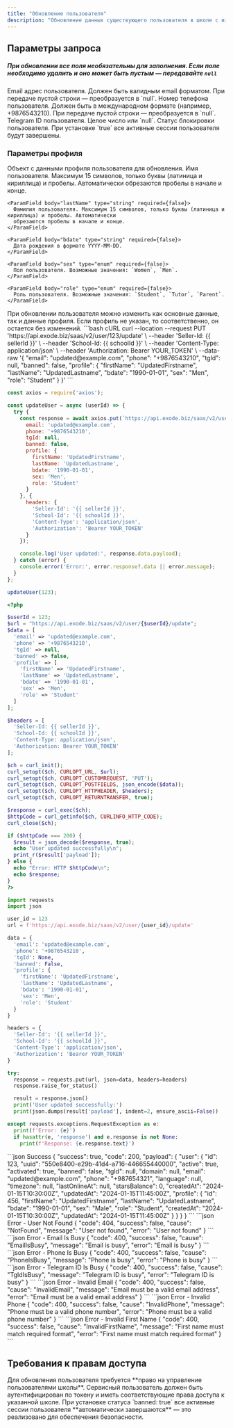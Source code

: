 ```yaml
---
title: "Обновление пользователя"
description: "Обновление данных существующего пользователя в школе с изменением данных профиля"
---
```



<HeaderParamFields/>

## Параметры запроса

##### При обновлении все поля необязательны для заполнения. Если поле необходимо удалить и оно может быть пустым — передавайте `null`

<ParamField body="email" type="string" required={false}>
  Email адрес пользователя. Должен быть валидным email форматом. При передаче пустой строки — преобразуется в
  `null`.
</ParamField>

<ParamField body="phone" type="string" required={false}>
  Номер телефона пользователя. Должен быть в международном формате (например, +9876543210). При передаче пустой строки — преобразуется в `null`.
</ParamField>

<ParamField body="tgId" type="integer" required={false}>
  Telegram ID пользователя. Целое число или `null`.
</ParamField>

<ParamField body="banned" type="boolean" required={false}>
  Статус блокировки пользователя. При установке `true` все активные сессии пользователя будут завершены.
</ParamField>

### Параметры профиля

<ParamField body="profile" type="object" required={false}>
  Объект с данными профиля пользователя для обновления.

  <Expandable title="Свойства профиля">
    <ParamField body="firstName" type="string" required={false}>
      Имя пользователя. Максимум 15 символов, только буквы (латиница и кириллица) и пробелы. Автоматически
      обрезаются пробелы в начале и конце.
    </ParamField>

    <ParamField body="lastName" type="string" required={false}>
      Фамилия пользователя. Максимум 15 символов, только буквы (латиница и кириллица) и пробелы. Автоматически
      обрезаются пробелы в начале и конце.
    </ParamField>

    <ParamField body="bdate" type="string" required={false}>
      Дата рождения в формате YYYY-MM-DD.
    </ParamField>

    <ParamField body="sex" type="enum" required={false}>
      Пол пользователя. Возможные значения: `Women`, `Men`.
    </ParamField>

    <ParamField body="role" type="enum" required={false}>
      Роль пользователя. Возможные значения: `Student`, `Tutor`, `Parent`.
    </ParamField>
  </Expandable>
</ParamField>

<Info>
  При обновлении пользователя можно изменить как основные данные, так и данные профиля. Если профиль не указан,
  то соответственно, он остается без изменений.
</Info>

<RequestExample>
```bash cURL
curl --location --request PUT 'https://api.exode.biz/saas/v2/user/123/update' \
  --header 'Seller-Id: {{ sellerId }}' \
  --header 'School-Id: {{ schoolId }}' \
  --header 'Content-Type: application/json' \
  --header 'Authorization: Bearer YOUR_TOKEN' \
  --data-raw '{
    "email": "updated@example.com",
    "phone": "+9876543210",
    "tgId": null,
    "banned": false,
    "profile": {
      "firstName": "UpdatedFirstname",
      "lastName": "UpdatedLastname",
      "bdate": "1990-01-01",
      "sex": "Men",
      "role": "Student"
    }
  }'
```

```javascript Node.js
const axios = require('axios');

const updateUser = async (userId) => {
  try {
    const response = await axios.put(`https://api.exode.biz/saas/v2/user/${userId}/update`, {
      email: 'updated@example.com',
      phone: '+9876543210',
      tgId: null,
      banned: false,
      profile: {
        firstName: 'UpdatedFirstname',
        lastName: 'UpdatedLastname',
        bdate: '1990-01-01',
        sex: 'Men',
        role: 'Student'
      }
    }, {
      headers: {
        'Seller-Id': '{{ sellerId }}',
        'School-Id': '{{ schoolId }}',
        'Content-Type': 'application/json',
        'Authorization': 'Bearer YOUR_TOKEN'
      }
    });

    console.log('User updated:', response.data.payload);
  } catch (error) {
    console.error('Error:', error.response?.data || error.message);
  }
};

updateUser(123);
```

```php PHP
<?php

$userId = 123;
$url = "https://api.exode.biz/saas/v2/user/{$userId}/update";
$data = [
  'email' => 'updated@example.com',
  'phone' => '+9876543210',
  'tgId' => null,
  'banned' => false,
  'profile' => [
    'firstName' => 'UpdatedFirstname',
    'lastName' => 'UpdatedLastname',
    'bdate' => '1990-01-01',
    'sex' => 'Men',
    'role' => 'Student'
  ]
];

$headers = [
  'Seller-Id: {{ sellerId }}',
  'School-Id: {{ schoolId }}',
  'Content-Type: application/json',
  'Authorization: Bearer YOUR_TOKEN'
];

$ch = curl_init();
curl_setopt($ch, CURLOPT_URL, $url);
curl_setopt($ch, CURLOPT_CUSTOMREQUEST, 'PUT');
curl_setopt($ch, CURLOPT_POSTFIELDS, json_encode($data));
curl_setopt($ch, CURLOPT_HTTPHEADER, $headers);
curl_setopt($ch, CURLOPT_RETURNTRANSFER, true);

$response = curl_exec($ch);
$httpCode = curl_getinfo($ch, CURLINFO_HTTP_CODE);
curl_close($ch);

if ($httpCode === 200) {
  $result = json_decode($response, true);
  echo "User updated successfully\n";
  print_r($result['payload']);
} else {
  echo "Error: HTTP $httpCode\n";
  echo $response;
}
?>
```

```python Python
import requests
import json

user_id = 123
url = f'https://api.exode.biz/saas/v2/user/{user_id}/update'

data = {
  'email': 'updated@example.com',
  'phone': '+9876543210',
  'tgId': None,
  'banned': False,
  'profile': {
    'firstName': 'UpdatedFirstname',
    'lastName': 'UpdatedLastname',
    'bdate': '1990-01-01',
    'sex': 'Men',
    'role': 'Student'
  }
}

headers = {
  'Seller-Id': '{{ sellerId }}',
  'School-Id': '{{ schoolId }}',
  'Content-Type': 'application/json',
  'Authorization': 'Bearer YOUR_TOKEN'
}

try:
  response = requests.put(url, json=data, headers=headers)
  response.raise_for_status()

  result = response.json()
  print('User updated successfully:')
  print(json.dumps(result['payload'], indent=2, ensure_ascii=False))

except requests.exceptions.RequestException as e:
  print(f'Error: {e}')
  if hasattr(e, 'response') and e.response is not None:
    print(f'Response: {e.response.text}')
```
</RequestExample>

<ResponseExample>
```json Success
{
  "success": true,
  "code": 200,
  "payload": {
    "user": {
      "id": 123,
      "uuid": "550e8400-e29b-41d4-a716-446655440000",
      "active": true,
      "activated": true,
      "banned": false,
      "tgId": null,
      "domain": null,
      "email": "updated@example.com",
      "phone": "+987654321",
      "language": null,
      "timezone": null,
      "lastOnlineAt": null,
      "starsBalance": 0,
      "createdAt": "2024-01-15T10:30:00Z",
      "updatedAt": "2024-01-15T11:45:00Z",
      "profile": {
        "id": 456,
        "firstName": "UpdatedFirstname",
        "lastName": "UpdatedLastname",
        "bdate": "1990-01-01",
        "sex": "Male",
        "role": "Student",
        "createdAt": "2024-01-15T10:30:00Z",
        "updatedAt": "2024-01-15T11:45:00Z"
      }
    }
  }
}
```
```json Error - User Not Found
{
  "code": 404,
  "success": false,
  "cause": "NotFound",
  "message": "User not found",
  "error": "User not found"
}
```
```json Error - Email Is Busy
{
  "code": 400,
  "success": false,
  "cause": "EmailIsBusy",
  "message": "Email is busy",
  "error": "Email is busy"
}
```
```json Error - Phone Is Busy
{
  "code": 400,
  "success": false,
  "cause": "PhoneIsBusy",
  "message": "Phone is busy",
  "error": "Phone is busy"
}
```
```json Error - Telegram ID Is Busy
{
  "code": 400,
  "success": false,
  "cause": "TgIdIsBusy",
  "message": "Telegram ID is busy",
  "error": "Telegram ID is busy"
}
```
```json Error - Invalid Email
{
  "code": 400,
  "success": false,
  "cause": "InvalidEmail",
  "message": "Email must be a valid email address",
  "error": "Email must be a valid email address"
}
```
```json Error - Invalid Phone
{
  "code": 400,
  "success": false,
  "cause": "InvalidPhone",
  "message": "Phone must be a valid phone number",
  "error": "Phone must be a valid phone number"
}
```
```json Error - Invalid First Name
{
  "code": 400,
  "success": false,
  "cause": "InvalidFirstName",
  "message": "First name must match required format",
  "error": "First name must match required format"
}
```
</ResponseExample>

## Требования к правам доступа

<Check>
Для обновления пользователя требуется **право на управление пользователями школы**.
</Check>

<Warning>
  Сервисный пользователь должен быть аутентифицирован по токену и иметь соответствующие права доступа к указанной
  школе.
</Warning>

<Info>
  При установке статуса `banned: true` все активные сессии пользователя **автоматически завершаются** — это
  реализовано для обеспечения безопасности.
</Info>
